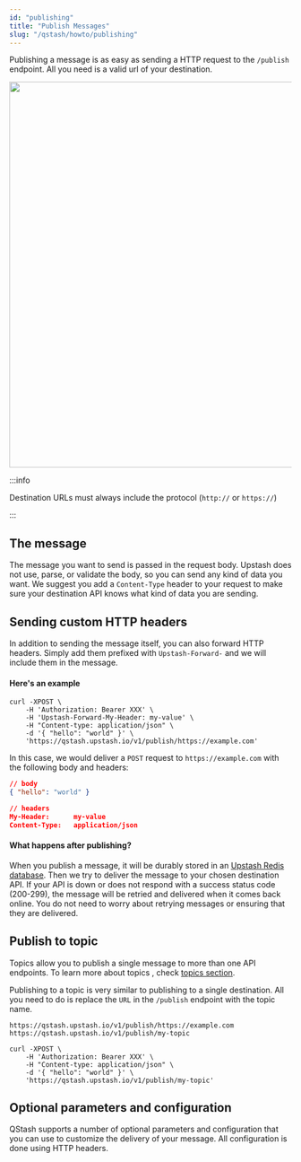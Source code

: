 ```yaml
---
id: "publishing"
title: "Publish Messages"
slug: "/qstash/howto/publishing"
---
```



Publishing a message is as easy as sending a HTTP request to the `/publish`
endpoint. All you need is a valid url of your destination.

<img class="ss" src="/img/qstash/publish.png" width="688" />

:::info

Destination URLs must always include the protocol (`http://` or `https://`)

:::

## The message

The message you want to send is passed in the request body. Upstash does not
use, parse, or validate the body, so you can send any kind of data you want. We
suggest you add a `Content-Type` header to your request to make sure your
destination API knows what kind of data you are sending.

## Sending custom HTTP headers

In addition to sending the message itself, you can also forward HTTP headers.
Simply add them prefixed with `Upstash-Forward-` and we will include them in the
message.

#### Here's an example

```
curl -XPOST \
    -H 'Authorization: Bearer XXX' \
    -H 'Upstash-Forward-My-Header: my-value' \
    -H "Content-type: application/json" \
    -d '{ "hello": "world" }' \
    'https://qstash.upstash.io/v1/publish/https://example.com'
```

In this case, we would deliver a `POST` request to `https://example.com` with
the following body and headers:

```json
// body
{ "hello": "world" }

// headers
My-Header:      my-value
Content-Type:   application/json
```

#### What happens after publishing?

When you publish a message, it will be durably stored in an
[Upstash Redis database](https://upstash.com/redis). Then we try to deliver the
message to your chosen destination API. If your API is down or does not respond
with a success status code (200-299), the message will be retried and delivered
when it comes back online. You do not need to worry about retrying messages or
ensuring that they are delivered.

## Publish to topic

Topics allow you to publish a single message to more than one API endpoints. To
learn more about topics , check [topics section](/qstash/features/topics).

Publishing to a topic is very similar to publishing to a single destination. All
you need to do is replace the `URL` in the `/publish` endpoint with the topic
name.

```
https://qstash.upstash.io/v1/publish/https://example.com
https://qstash.upstash.io/v1/publish/my-topic
```

```
curl -XPOST \
    -H 'Authorization: Bearer XXX' \
    -H "Content-type: application/json" \
    -d '{ "hello": "world" }' \
    'https://qstash.upstash.io/v1/publish/my-topic'
```

## Optional parameters and configuration

QStash supports a number of optional parameters and configuration that you can
use to customize the delivery of your message. All configuration is done using
HTTP headers.

<ApiSchema example={false} pointer="#/components/schemas/publishHeader" />
